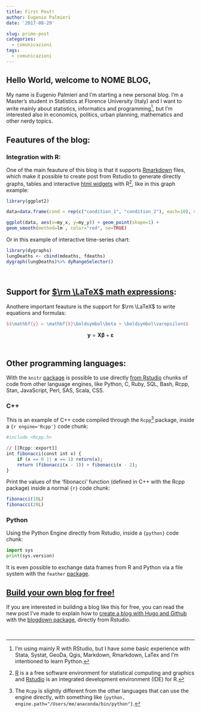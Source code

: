 ```yaml
---
title: First Post!
author: Eugenio Palmieri
date: '2017-08-29'

slug: primo-post
categories:
  - comunicazioni
tags:
  - comunicazioni
---
```


## Hello World, welcome to NOME BLOG,

My name is Eugenio Palmieri and I'm starting a new personal blog. I'm a Master's student in Statistics at Florence University (Italy) and I want to write mainly about statistics, informatics and programming[^1], but I'm interested also in economics, politics, urban planning, mathematics and other nerdy topics.

## Feautures of the blog:

### Integration with R:
One of the main feauture of this blog is that it supports [Rmarkdown](http://rmarkdown.rstudio.com/) files, which make it possible to create post from Rstudio to generate directly graphs, tables and interactive [html widgets](http://www.htmlwidgets.org/) with R[^2], like in this graph example:

```r
library(ggplot2)

data=data.frame(cond = rep(c("condition_1", "condition_2"), each=10), my_x = 1:100 + rnorm(100,sd=9), my_y = 1:100 + rnorm(100,sd=16) )

ggplot(data, aes(x=my_x, y=my_y)) + geom_point(shape=1) +  
geom_smooth(method=lm , color="red", se=TRUE)
```

Or in this example of interactive time-series chart:

```r
library(dygraphs)
lungDeaths <- cbind(mdeaths, fdeaths)
dygraph(lungDeaths)%>% dyRangeSelector()
```

<br>

## Support for [$\rm \LaTeX$ math expressions](https://en.wikibooks.org/wiki/LaTeX/Mathematics):
Anothere important feauture is the support for $\rm \LaTeX$ to write equations and formulas:
```teX
$$\mathbf{y} = \mathbf{X}\boldsymbol\beta + \boldsymbol\varepsilon$$
```

$$\mathbf{y} = \mathbf{X}\boldsymbol\beta + \boldsymbol\varepsilon$$
<br>

## Other programming languages:

With the `knitr` [package](https://yihui.name/knitr/demo/engines/) is possible to use directly [from Rstudio](http://rmarkdown.rstudio.com/authoring_knitr_engines.html) chunks of code from other language engines, like Python, C, Ruby, SQL, Bash, Rcpp, Stan, JavaScript, Perl, SAS, Scala, CSS.

### C++
This is an example of C++ code compiled through the `Rcpp`[^3] package, inside a `{r engine='Rcpp'}` code chunk:


```r
#include <Rcpp.h>

// [[Rcpp::export]]
int fibonacci(const int x) {
    if (x == 0 || x == 1) return(x);
    return (fibonacci(x - 1)) + fibonacci(x - 2);
}
```

Print the values of the 'fibonacci' function (defined in C++ with the Rcpp package) inside a normal `{r}` code chunk:
```r
fibonacci(10L)
fibonacci(20L)
```

### Python

Using the Python Engine directly from Rstudio, inside a `{python}` code chunk:

```python
import sys
print(sys.version)
```

It is even possible to exchange data frames from R and Python via a file system with the `feather` [package](https://blog.rstudio.com/2016/03/29/feather/).

## [Build your own blog for free!](https://palmierieugenio.github.io/post/build-a-blog-with-hugo-github-and-blogdown/)
If you are interested in building a blog like this for free, you can read the new post I've made to explain how to [create a blog with Hugo and Github](https://palmierieugenio.github.io/post/build-a-blog-with-hugo-github-and-blogdown/) with the [blogdown package](https://github.com/rstudio/blogdown), directly from Rstudio.

<br>

[^1]: I'm using mainly R with RStudio, but I have some basic experience with Stata, Systat, GeoDa, Qgis, Markdown, Rmarkdown, LaTex and I'm intentioned to learn Python.

[^2]: [R](https://www.r-project.org/) is a a free software environment for statistical computing and graphics and [Rstudio](https://www.rstudio.com) is an integrated development environment (IDE) for R.

[^3]: The `Rcpp` is slightly different from the other languages that can use the engine directly, with something like `{python, engine.path="/Users/me/anaconda/bin/python"}`.